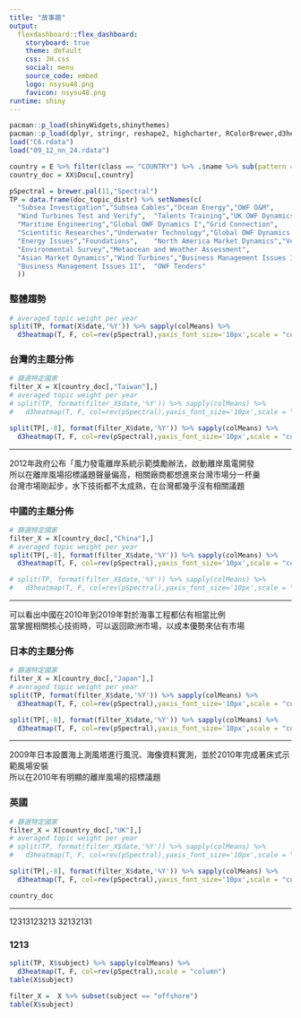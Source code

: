 ```yaml
---
title: "故事牆"
output: 
  flexdashboard::flex_dashboard:
    storyboard: true
    theme: default
    css: JH.css
    social: menu
    source_code: embed 
    logo: nsysu48.png
    favicon: nsysu48.png
runtime: shiny
---
```


```r
pacman::p_load(shinyWidgets,shinythemes)
pacman::p_load(dplyr, stringr, reshape2, highcharter, RColorBrewer,d3heatmap)
load("C6.rdata")
load("09_12_nn_24.rdata")

country = E %>% filter(class == "COUNTRY") %>% .$name %>% sub(pattern = " ", replacement = ".", .)
country_doc = XX$Docu[,country]

pSpectral = brewer.pal(11,"Spectral")
TP = data.frame(doc_topic_distr) %>% setNames(c(
  "Subsea Investigation","Subsea Cables","Ocean Energy","OWF O&M",
  "Wind Turbines Test and Verify",	"Talents Training","UK OWF Dynamics",
  "Maritime Engineering","Global OWF Dynamics I","Grid Connection",	
  "Scientific Researches","Underwater Technology","Global OWF Dynamics II",
  "Energy Issues","Foundations",	"North America Market Dynamics","Vessels",
  "Environmental Survey","Metaocean and Weather Assessment",	
  "Asian Market Dynamics","Wind Turbines","Business Management Issues I",
  "Business Management Issues II",	"OWF Tenders"
  ))
```

### 整體趨勢
```r
# averaged topic weight per year
split(TP, format(X$date,'%Y')) %>% sapply(colMeans) %>% 
  d3heatmap(T, F, col=rev(pSpectral),yaxis_font_size='10px',scale = "column")
```



### 台灣的主題分佈
```r

# 篩選特定國家
filter_X = X[country_doc[,"Taiwan"],]
# averaged topic weight per year
# split(TP, format(filter_X$date,'%Y')) %>% sapply(colMeans) %>% 
#   d3heatmap(T, F, col=rev(pSpectral),yaxis_font_size='10px',scale = "column")

split(TP[,-8], format(filter_X$date,'%Y')) %>% sapply(colMeans) %>% 
  d3heatmap(T, F, col=rev(pSpectral),yaxis_font_size='10px',scale = "column")

```

***
2012年政府公布「風力發電離岸系統示範獎勵辦法，啟動離岸風電開發</br>
所以在離岸風場招標議題聲量偏高，相關廠商都想進來台灣市場分一杯羹</br>
台灣市場剛起步，水下技術都不太成熟，在台灣都幾乎沒有相關議題


### 中國的主題分佈

```r

# 篩選特定國家
filter_X = X[country_doc[,"China"],]
# averaged topic weight per year
split(TP[,-8], format(filter_X$date,'%Y')) %>% sapply(colMeans) %>% 
  d3heatmap(T, F, col=rev(pSpectral),yaxis_font_size='10px',scale = "column")

# split(TP, format(filter_X$date,'%Y')) %>% sapply(colMeans) %>% 
#   d3heatmap(T, F, col=rev(pSpectral),yaxis_font_size='10px',scale = "column")

```

***
可以看出中國在2010年到2019年對於海事工程都佔有相當比例</br>
當掌握相關核心技術時，可以返回歐洲市場，以成本優勢來佔有市場

### 日本的主題分佈

```r

# 篩選特定國家
filter_X = X[country_doc[,"Japan"],]
# averaged topic weight per year
split(TP, format(filter_X$date,'%Y')) %>% sapply(colMeans) %>% 
  d3heatmap(T, F, col=rev(pSpectral),yaxis_font_size='10px',scale = "column")

split(TP[,-8], format(filter_X$date,'%Y')) %>% sapply(colMeans) %>% 
  d3heatmap(T, F, col=rev(pSpectral),yaxis_font_size='10px',scale = "column")

```

***
2009年日本設置海上測風塔進行風況、海像資料實測，並於2010年完成著床式示範風場安裝</br>
所以在2010年有明顯的離岸風場的招標議題

### 英國
```r
# 篩選特定國家
filter_X = X[country_doc[,"UK"],]
# averaged topic weight per year
# split(TP, format(filter_X$date,'%Y')) %>% sapply(colMeans) %>% 
#   d3heatmap(T, F, col=rev(pSpectral),yaxis_font_size='10px',scale = "column")

split(TP[,-8], format(filter_X$date,'%Y')) %>% sapply(colMeans) %>% 
  d3heatmap(T, F, col=rev(pSpectral),yaxis_font_size='10px',scale = "column")

country_doc
```

***
12313123213
32132131

### 1213

```r
split(TP, X$subject) %>% sapply(colMeans) %>% 
  d3heatmap(T, F, col=rev(pSpectral),scale = "column")
table(X$subject)
```


```r
filter_X =  X %>% subset(subject == "offshore")
table(X$subject)
```

